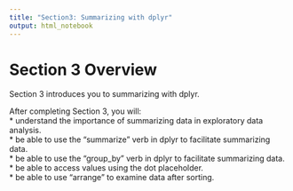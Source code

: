 ```yaml
---
title: "Section3: Summarizing with dplyr"
output: html_notebook
---
```


# Section 3 Overview

Section 3 introduces you to summarizing with dplyr.

After completing Section 3, you will:  
* understand the importance of summarizing data in exploratory data analysis.  
* be able to use the "summarize" verb in dplyr to facilitate summarizing data.  
* be able to use the "group_by" verb in dplyr to facilitate summarizing data.  
* be able to access values using the dot placeholder.  
* be able to use "arrange" to examine data after sorting.  
